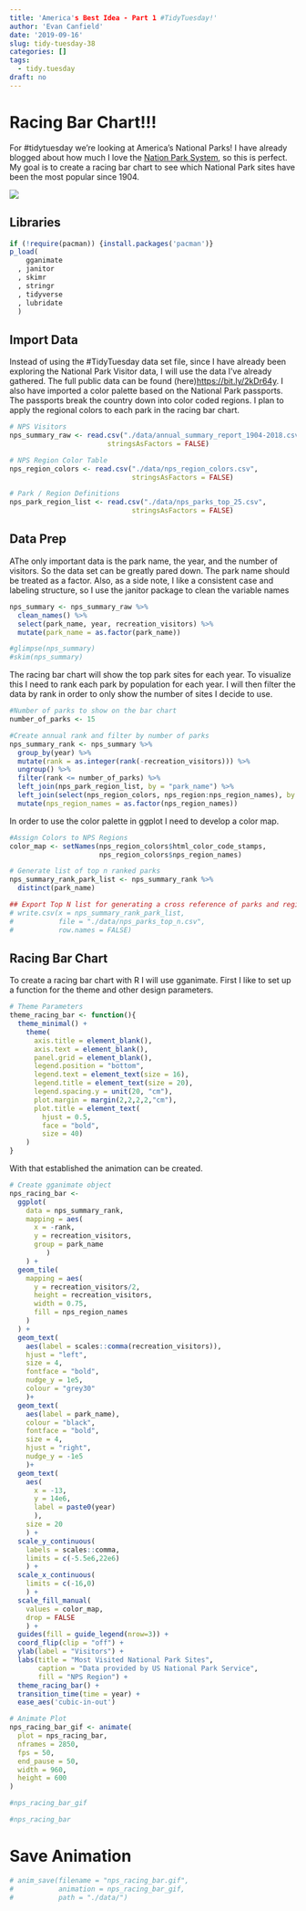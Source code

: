 ```yaml
---
title: 'America's Best Idea - Part 1 #TidyTuesday!'
author: 'Evan Canfield'
date: '2019-09-16'
slug: tidy-tuesday-38
categories: []
tags:
  - tidy.tuesday
draft: no
---
```


# Racing Bar Chart!!!

For #tidytuesday we're looking at America's National Parks! I have already blogged about how much I love the [Nation Park System](https://evancanfield.netlify.com/posts/2019-08-30-america-s-best-idea-national-parks/national-park-visuals/), so this is perfect. My goal is to create a racing bar chart to see which National Park sites have been the most popular since 1904. 

![](data/nps_racing_bar.gif)

## Libraries
```r
if (!require(pacman)) {install.packages('pacman')} 
p_load(
    gganimate
  , janitor
  , skimr
  , stringr
  , tidyverse
  , lubridate
  )
```

## Import Data
Instead of using the #TidyTuesday data set file, since I have already been exploring the National Park Visitor data, I will use the data I've already gathered. The full public data can be found (here)<https://bit.ly/2kDr64y>. I also have imported a color palette based on the National Park passports. The passports break the country down into color coded regions. I plan to apply the regional colors to each park in the racing bar chart. 
```r
# NPS Visitors
nps_summary_raw <- read.csv("./data/annual_summary_report_1904-2018.csv",
                        stringsAsFactors = FALSE)

# NPS Region Color Table
nps_region_colors <- read.csv("./data/nps_region_colors.csv",
                              stringsAsFactors = FALSE)

# Park / Region Definitions
nps_park_region_list <- read.csv("./data/nps_parks_top_25.csv",
                              stringsAsFactors = FALSE)
```

## Data Prep
AThe only important data is the park name, the year, and the number of visitors. So the data set can be greatly pared down. The park name should be treated as a factor. Also, as a side note, I like a consistent case and labeling structure, so I use the janitor package to clean the variable names
```r
nps_summary <- nps_summary_raw %>% 
  clean_names() %>% 
  select(park_name, year, recreation_visitors) %>% 
  mutate(park_name = as.factor(park_name))

#glimpse(nps_summary)
#skim(nps_summary)
```

The racing bar chart will show the top park sites for each year. To visualize this I need to rank each park by population for each year. I will then filter the data by rank in order to only show the number of sites I decide to use.
```r
#Number of parks to show on the bar chart
number_of_parks <- 15

#Create annual rank and filter by number of parks
nps_summary_rank <- nps_summary %>% 
  group_by(year) %>% 
  mutate(rank = as.integer(rank(-recreation_visitors))) %>% 
  ungroup() %>% 
  filter(rank <= number_of_parks) %>% 
  left_join(nps_park_region_list, by = "park_name") %>% 
  left_join(select(nps_region_colors, nps_region:nps_region_names), by = "nps_region" ) %>% 
  mutate(nps_region_names = as.factor(nps_region_names))
```

In order to use the color palette in ggplot I need to develop a color map.
```r
#Assign Colors to NPS Regions
color_map <- setNames(nps_region_colors$html_color_code_stamps,
                      nps_region_colors$nps_region_names)
```

```r
# Generate list of top n ranked parks
nps_summary_rank_park_list <- nps_summary_rank %>% 
  distinct(park_name)

## Export Top N list for generating a cross reference of parks and regions
# write.csv(x = nps_summary_rank_park_list,
#           file = "./data/nps_parks_top_n.csv", 
#           row.names = FALSE)
```

## Racing Bar Chart
To create a racing bar chart with R I will use gganimate. First I like to set up a function for the theme and other design parameters.
```r
# Theme Parameters
theme_racing_bar <- function(){
  theme_minimal() +
    theme(
      axis.title = element_blank(),
      axis.text = element_blank(),
      panel.grid = element_blank(),
      legend.position = "bottom",
      legend.text = element_text(size = 16),
      legend.title = element_text(size = 20),
      legend.spacing.y = unit(20, "cm"),
      plot.margin = margin(2,2,2,2,"cm"),
      plot.title = element_text(
        hjust = 0.5, 
        face = "bold",
        size = 40)
    )
}
```

With that established the animation can be created.
```r
# Create gganimate object
nps_racing_bar <- 
  ggplot(
    data = nps_summary_rank,
    mapping = aes(
      x = -rank,
      y = recreation_visitors,
      group = park_name
         )
    ) +
  geom_tile(
    mapping = aes(
      y = recreation_visitors/2,
      height = recreation_visitors, 
      width = 0.75,
      fill = nps_region_names
    )
  ) +
  geom_text(
    aes(label = scales::comma(recreation_visitors)),
    hjust = "left",
    size = 4,
    fontface = "bold",
    nudge_y = 1e5, 
    colour = "grey30"
    )+
  geom_text(
    aes(label = park_name),
    colour = "black", 
    fontface = "bold",
    size = 4,
    hjust = "right",
    nudge_y = -1e5
    )+
  geom_text(
    aes(
      x = -13,
      y = 14e6,
      label = paste0(year)
      ),
    size = 20
    ) +
  scale_y_continuous(
    labels = scales::comma,
    limits = c(-5.5e6,22e6)
    ) +
  scale_x_continuous(
    limits = c(-16,0)
    ) +
  scale_fill_manual(
    values = color_map, 
    drop = FALSE
    ) +
  guides(fill = guide_legend(nrow=3)) +
  coord_flip(clip = "off") + 
  ylab(label = "Visitors") +
  labs(title = "Most Visited National Park Sites",
       caption = "Data provided by US National Park Service",
       fill = "NPS Region") +
  theme_racing_bar() +
  transition_time(time = year) +
  ease_aes('cubic-in-out')

# Animate Plot
nps_racing_bar_gif <- animate(
  plot = nps_racing_bar,
  nframes = 2850,
  fps = 50,
  end_pause = 50,
  width = 960,
  height = 600
)

#nps_racing_bar_gif

#nps_racing_bar
```

# Save Animation
```r
# anim_save(filename = "nps_racing_bar.gif", 
#           animation = nps_racing_bar_gif, 
#           path = "./data/")
```

